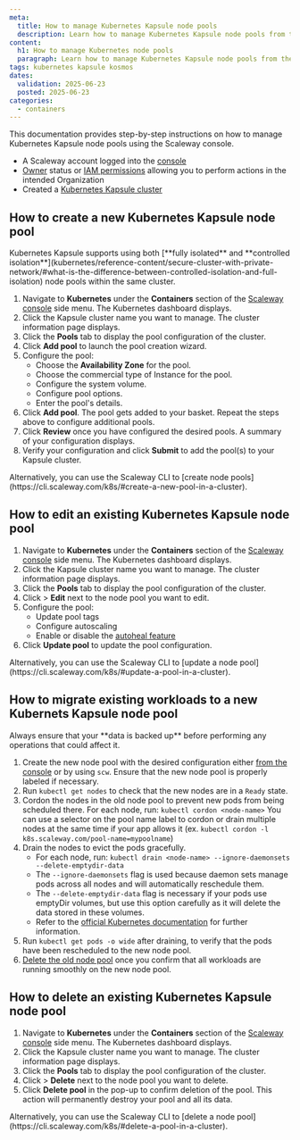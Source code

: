 ```yaml
---
meta:
  title: How to manage Kubernetes Kapsule node pools
  description: Learn how to manage Kubernetes Kapsule node pools from the Scaleway console.
content:
  h1: How to manage Kubernetes node pools
  paragraph: Learn how to manage Kubernetes Kapsule node pools from the Scaleway console.
tags: kubernetes kapsule kosmos
dates:
  validation: 2025-06-23
  posted: 2025-06-23
categories:
  - containers
---
```


This documentation provides step-by-step instructions on how to manage Kubernetes Kapsule node pools using the Scaleway console.

<Macro id="requirements" />

- A Scaleway account logged into the [console](https://console.scaleway.com)
- [Owner](/iam/concepts/#owner) status or [IAM permissions](/iam/concepts/#permission) allowing you to perform actions in the intended Organization
- Created a [Kubernetes Kapsule cluster](/kubernetes/how-to/create-cluster/)

## How to create a new Kubernetes Kapsule node pool

<Message type="tip">
  Kubernetes Kapsule supports using both [**fully isolated** and **controlled isolation**](kubernetes/reference-content/secure-cluster-with-private-network/#what-is-the-difference-between-controlled-isolation-and-full-isolation) node pools within the same cluster.
</Message>

1. Navigate to **Kubernetes** under the **Containers** section of the [Scaleway console](https://console.scaleway.com/) side menu. The Kubernetes dashboard displays.
2. Click the Kapsule cluster name you want to manage. The cluster information page displays.
3. Click the **Pools** tab to display the pool configuration of the cluster.
4. Click **Add pool** to launch the pool creation wizard.
5. Configure the pool:
    - Choose the **Availability Zone** for the pool.
    - Choose the commercial type of Instance for the pool.
    - Configure the system volume.
    - Configure pool options.
    - Enter the pool's details.
6. Click **Add pool**. The pool gets added to your basket. Repeat the steps above to configure additional pools.
7. Click **Review** once you have configured the desired pools. A summary of your configuration displays.
8. Verify your configuration and click **Submit** to add the pool(s) to your Kapsule cluster.

<Message type="tip">
  Alternatively, you can use the Scaleway CLI to [create node pools](https://cli.scaleway.com/k8s/#create-a-new-pool-in-a-cluster).
</Message>

## How to edit an existing Kubernetes Kapsule node pool

1. Navigate to **Kubernetes** under the **Containers** section of the [Scaleway console](https://console.scaleway.com/) side menu. The Kubernetes dashboard displays.
2. Click the Kapsule cluster name you want to manage. The cluster information page displays.
3. Click the **Pools** tab to display the pool configuration of the cluster.
4. Click <Icon name="more" /> > **Edit** next to the node pool you want to edit.
5. Configure the pool:
    - Update pool tags
    - Configure autoscaling
    - Enable or disable the [autoheal feature](/kubernetes/reference-content/using-kapsule-autoheal-feature/)
6. Click **Update pool** to update the pool configuration.

<Message type="tip">
  Alternatively, you can use the Scaleway CLI to [update a node pool](https://cli.scaleway.com/k8s/#update-a-pool-in-a-cluster).
</Message>

## How to migrate existing workloads to a new Kubernets Kapsule node pool

<Message type="important">
  Always ensure that your **data is backed up** before performing any operations that could affect it.
</Message>

1. Create the new node pool with the desired configuration either [from the console](#how-to-create-a-new-kubernetes-kapsule-node-pool) or by using `scw`.
    <Message type="tip">
      Ensure that the new node pool is properly labeled if necessary.
    </Message>
2. Run `kubectl get nodes` to check that the new nodes are in a `Ready` state.
3. Cordon the nodes in the old node pool to prevent new pods from being scheduled there. For each node, run: `kubectl cordon <node-name>`
    <Message type="tip">
      You can use a selector on the pool name label to cordon or drain multiple nodes at the same time if your app allows it (ex. `kubectl cordon -l k8s.scaleway.com/pool-name=mypoolname`)
    </Message>
4. Drain the nodes to evict the pods gracefully.
   - For each node, run: `kubectl drain <node-name> --ignore-daemonsets --delete-emptydir-data`
   - The `--ignore-daemonsets` flag is used because daemon sets manage pods across all nodes and will automatically reschedule them.
   - The `--delete-emptydir-data` flag is necessary if your pods use emptyDir volumes, but use this option carefully as it will delete the data stored in these volumes.
   - Refer to the [official Kubernetes documentation](https://kubernetes.io/docs/tasks/administer-cluster/safely-drain-node/) for further information.
5. Run `kubectl get pods -o wide` after draining, to verify that the pods have been rescheduled to the new node pool.
6. [Delete the old node pool](#how-to-delete-an-existing-kubernetes-kapsule-node-pool) once you confirm that all workloads are running smoothly on the new node pool.

## How to delete an existing Kubernetes Kapsule node pool

1. Navigate to **Kubernetes** under the **Containers** section of the [Scaleway console](https://console.scaleway.com/) side menu. The Kubernetes dashboard displays.
2. Click the Kapsule cluster name you want to manage. The cluster information page displays.
3. Click the **Pools** tab to display the pool configuration of the cluster.
4. Click <Icon name="more" /> > **Delete** next to the node pool you want to delete.
5. Click **Delete pool** in the pop-up to confirm deletion of the pool.
    <Message type="important">
      This action will permanently destroy your pool and all its data.
    </Message>

<Message type="note">
  Alternatively, you can use the Scaleway CLI to [delete a node pool](https://cli.scaleway.com/k8s/#delete-a-pool-in-a-cluster).
</Message>